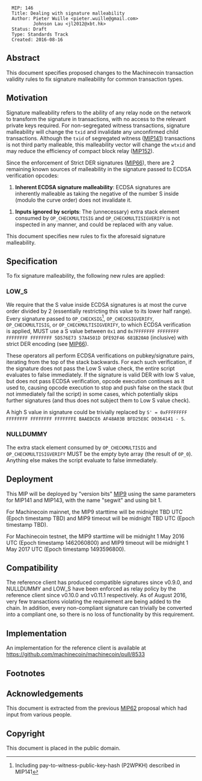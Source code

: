 <pre>
  MIP: 146
  Title: Dealing with signature malleability
  Author: Pieter Wuille <pieter.wuille@gmail.com>
          Johnson Lau <jl2012@xbt.hk>
  Status: Draft
  Type: Standards Track
  Created: 2016-08-16
</pre>

==Abstract==

This document specifies proposed changes to the Machinecoin transaction validity rules to fix signature malleability for common transaction types.


==Motivation==

Signature malleability refers to the ability of any relay node on the network to transform the signature in transactions, with no access to the relevant private keys required. For non-segregated witness transactions, signature malleability will change the <code>txid</code> and invalidate any unconfirmed child transactions. Although the <code>txid</code> of segregated witness ([https://github.com/machinecoin/mips/blob/master/mip-0141.mediawiki MIP141]) transactions is not third party malleable, this malleability vector will change the <code>wtxid</code> and may reduce the efficiency of compact block relay ([https://github.com/machinecoin/mips/blob/master/mip-0152.mediawiki MIP152]).

Since the enforcement of Strict DER signatures ([https://github.com/machinecoin/mips/blob/master/mip-0066.mediawiki MIP66]), there are 2 remaining known sources of malleability in the signature passed to ECDSA verification opcodes:

# '''Inherent ECDSA signature malleability''': ECDSA signatures are inherently malleable as taking the negative of the number S inside (modulo the curve order) does not invalidate it.

# '''Inputs ignored by scripts''': The (unnecessary) extra stack element consumed by <code>OP_CHECKMULTISIG</code> and <code>OP_CHECKMULTISIGVERIFY</code> is not inspected in any manner, and could be replaced with any value.

This document specifies new rules to fix the aforesaid signature malleability.


==Specification==

To fix signature malleability, the following new rules are applied:


===LOW_S===

We require that the S value inside ECDSA signatures is at most the curve order divided by 2 (essentially restricting this value to its lower half range). Every signature passed to <code>OP_CHECKSIG</code><ref>Including pay-to-witness-public-key-hash (P2WPKH) described in MIP141</ref>, <code>OP_CHECKSIGVERIFY</code>, <code>OP_CHECKMULTISIG</code>, or <code>OP_CHECKMULTISIGVERIFY</code>, to which ECDSA verification is applied, MUST use a S value between <code>0x1</code> and <code>0x7FFFFFFF FFFFFFFF FFFFFFFF FFFFFFFF 5D576E73 57A4501D DFE92F46 681B20A0</code> (inclusive) with strict DER encoding (see [https://github.com/machinecoin/mips/blob/master/mip-0066.mediawiki MIP66]).

These operators all perform ECDSA verifications on pubkey/signature pairs, iterating from the top of the stack backwards. For each such verification, if the signature does not pass the Low S value check, the entire script evaluates to false immediately. If the signature is valid DER with low S value, but does not pass ECDSA verification, opcode execution continues as it used to, causing opcode execution to stop and push false on the stack (but not immediately fail the script) in some cases, which potentially skips further signatures (and thus does not subject them to Low S value check).

A high S value in signature could be trivially replaced by <code>S' = 0xFFFFFFFF FFFFFFFF FFFFFFFF FFFFFFFE BAAEDCE6 AF48A03B BFD25E8C D0364141 - S</code>.


===NULLDUMMY===

The extra stack element consumed by <code>OP_CHECKMULTISIG</code> and <code>OP_CHECKMULTISIGVERIFY</code> MUST be the empty byte array (the result of <code>OP_0</code>). Anything else makes the script evaluate to false immediately.


==Deployment==

This MIP will be deployed by "version bits" [https://github.com/machinecoin/mips/blob/master/mip-0009.mediawiki MIP9] using the same parameters for MIP141 and MIP143, with the name "segwit" and using bit 1.

For Machinecoin mainnet, the MIP9 starttime will be midnight TBD UTC (Epoch timestamp TBD) and MIP9 timeout will be midnight TBD UTC (Epoch timestamp TBD).

For Machinecoin testnet, the MIP9 starttime will be midnight 1 May 2016 UTC (Epoch timestamp 1462060800) and MIP9 timeout will be midnight 1 May 2017 UTC (Epoch timestamp 1493596800).


==Compatibility==

The reference client has produced compatible signatures since v0.9.0, and NULLDUMMY and LOW_S have been enforced as relay policy by the reference client since v0.10.0 and v0.11.1 respectively. As of August 2016, very few transactions violating the requirement are being added to the chain. In addition, every non-compliant signature can trivially be converted into a compliant one, so there is no loss of functionality by this requirement.


==Implementation==

An implementation for the reference client is available at https://github.com/machinecoin/machinecoin/pull/8533


==Footnotes==

<references />


==Acknowledgements==

This document is extracted from the previous [https://github.com/machinecoin/mips/blob/master/mip-0062.mediawiki MIP62] proposal which had input from various people.


==Copyright==

This document is placed in the public domain.
